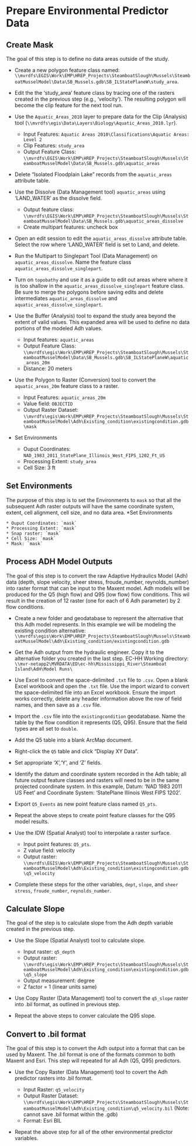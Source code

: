 # Prepare Environmental Predictor Data

## Create Mask
The goal of this step is to define no data areas outside of the study.

* Create a new polygon feature class named: `\\mvrdfs\EGIS\Work\EMP\HREP_Projects\SteamboatSlough\Mussels\SteamboatMusselModel\Data\SB_Mussels.gdb\SB_ILStatePlaneW\study_area`.
* Edit the the 'study_area' feature class by tracing one of the rasters created in the previous step (e.g., 'velocity'). The resulting polygon will become the clip feature for the next tool run.
* Use the `Aquatic_Areas_2010` layer to prepare data for the Clip (Analysis) tool (`\\mvrdfs\egis\Data\Layers\Biology\Aquatic_Areas_2010.lyr`).

    * Input Features: `Aquatic Areas 2010\Classifications\Aquatic Areas: Level 2`
    * Clip Features: `study_area`
    * Output Feature Class: `\\mvrdfs\EGIS\Work\EMP\HREP_Projects\SteamboatSlough\Mussels\SteamboatMusselModel\Data\SB_Mussels.gdb\aquatic_areas`
    
* Delete "Isolated Floodplain Lake" records from the `aquatic_areas` attribute table.  
* Use the Dissolve (Data Management tool) `aquatic_areas` using 'LAND_WATER' as the dissolve field. 

    * Output feature class: `\\mvrdfs\EGIS\Work\EMP\HREP_Projects\SteamboatSlough\Mussels\SteamboatMusselModel\Data\SB_Mussels.gdb\aquatic_areas_dissolve`
    * Create multipart features: uncheck box  
    
* Open an edit session to edit the `aquatic_areas_dissolve` attribute table. Select the row where 'LAND_WATER' field is set to Land, and delete.
* Run the Multipart to Singlepart Tool (Data Management) on `aquatic_areas_dissolve`. Name the feature class `aquatic_areas_dissolve_singlepart`.
* Turn on `topobathy` and use it as a guide to edit out areas where where it is too shallow in the `aquatic_areas_dissolve_singlepart` feature class. Be sure to merge the polygons before saving edits and delete intermediates `aquatic_areas_dissolve` and `aquatic_areas_dissolve_singlepart`.
* Use the Buffer (Analysis) tool to expand  the study area beyond the extent of valid values. This expanded area will be used to define no data portions of the modeled Adh values.

    * Input features: `aquatic_areas`
    * Output Feature Class: `\\mvrdfs\egis\Work\EMP\HREP_Projects\SteamboatSlough\Mussels\SteamboatMusselModel\Data\SB_Mussels.gdb\SB_ILStatePlaneW\aquatic_areas_20m`
    * Distance: 20 meters
    
* Use the Polygon to Raster (Conversion) tool to convert the `aquatic_areas_20m` feature class to a raster.

    * Input Features: `aquatic_areas_20m`
    * Value field: `OBJECTID`
    * Output Raster Dataset: `\\mvrdfs\egis\Work\EMP\HREP_Projects\SteamboatSlough\Mussels\SteamboatMusselModel\Adh\Existing_condition\existingcondition.gdb\mask`
* Set Environments

    * Ouput Coordinates: `NAD_1983_2011_StatePlane_Illinois_West_FIPS_1202_Ft_US`
    * Processing Extent: `study_area`
    * Cell Size: 3 ft

## Set Environments
The purpose of this step is to set the Environments to `mask` so that all the subsequent Adh raster outputs will have the same coordinate system, extent, cell alignment, cell size, and no data area.
*Set Environments

    * Ouput Coordinates: `mask`
    * Processing Extent: `mask`
    * Snap raster: `mask`
    * Cell Size: `mask`
    * Mask: `mask`

## Process ADH Model Outputs
The goal of this step is to convert the raw Adaptive Hydraulics Model (Adh) data (depth, slope velocity, sheer stress, froude_number, reynolds_number) into raster format that can be input to the Maxent model. Adh models will be produced for the Q5 (high flow) and Q95 (low flow) flow conditions. This wil result in the creation of 12 raster (one for each of 6 Adh parameter) by 2 flow conditions. 

* Create a new folder and geodatabase to represent the alternative that this Adh model represents. In this example we will be modeling the existing condition alternative: `\\mvrdfs\egis\Work\EMP\HREP_Projects\SteamboatSlough\Mussels\SteamboatMusselModel\Adh\Existing_condition/existingcondition.gdb`
* Get the Adh output from the hydraulic engineer. Copy it to the alternative folder you created in the last step. EC-HH Working directory: `\\mvr-netapp2\MVRDATA\ED\ec-hh\Mississippi_River\Steamboat Island\AdH\Model Runs\`
* Use Excel to convert the space-delimited `.txt` file to `.csv`. Open a blank Excel workbook and open the `.txt` file. Use the import wizard to convert the space-delimited file into an Excel workbook. Ensure the import works correctly, delete any header information above the row of field names, and then save as a `.csv` file. 
* Import the `.csv` file into the `existingcondition` geodatabase. Name the table by the flow condition it represents (Q5, Q95). Ensure that the field types are all set to `double`. 
* Add the Q5 table into a blank ArcMap document. 
* Right-click the `Q5` table and click "Display XY Data".
* Set appropriate 'X','Y', and 'Z' fields.
* Identify the datum and coordinate system recorded in the Adh table; all future output feature classes and rasters will need to be in the same projected coordinate system. In this example, Datum: 'NAD 1983 2011 US Feet' and Coordinate System: 'StatePlane Illinois West FIPS 1202'.
* Export `Q5_Events` as new point feature class named `Q5_pts`.
* Repeat the above steps to create point feature classes for the Q95 model results. 
* Use the IDW (Spatial Analyst) tool to interpolate a raster surface.

    * Input point features: `Q5_pts`. 
    * Z value field: velocity
    * Output raster: `\\mvrdfs\EGIS\Work\EMP\HREP_Projects\SteamboatSlough\Mussels\SteamboatMusselModel\Adh\Existing_condition\existingcondition.gdb\q5_velocity`
    
* Complete these steps for the other variables, `dept`, `slope`, and `sheer stress`, `froude_number`, `reynolds_number`.


## Calculate Slope
The goal of the step is to calculate slope from the Adh depth variable created in the previous step.

* Use the Slope (Spatial Analyst) tool to calculate slope.

    * Input raster: `q5_depth`
    * Output raster: `\\mvrdfs\egis\Work\EMP\HREP_Projects\SteamboatSlough\Mussels\SteamboatMusselModel\Adh\Existing_condition\existingcondition.gdb\q5_slope`
    * Output measurement: degree
    * Z factor = 1 (linear units same)
    
* Use Copy Raster (Data Management) tool to convert the `q5_slope` raster into .bil format, as outlined in previous step.
* Repeat the above steps to conver calculate the Q95 slope.  


## Convert to .bil format
The goal of this step is to convert the Adh output into a format that can be used by Maxent. The .bil format is one of the formats common to both Maxent and Esri. This step will repeated for all Adh (Q5, Q95) predictors.

* Use the Copy Raster (Data Management) tool to covert the Adh predictor rasters into .bil format.

    * Input Raster: `q5_velocity`
    * Output Raster Dataset: `\\mvrdfs\egis\Work\EMP\HREP_Projects\SteamboatSlough\Mussels\SteamboatMusselModel\Adh\Existing_condition\q5_velocity.bil` (Note: cannot save .bil format within the .gdb)
    * Format: Esri BIL

* Repeat the above step for all of the other environmental predictor variables. 

